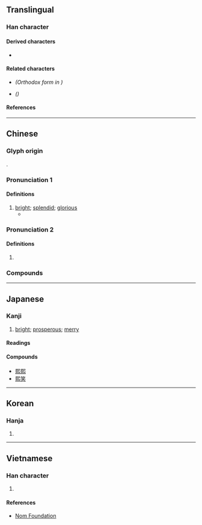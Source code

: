 {{also|煕|熈|𤋮|凞|焈}}
{{character info/new}}
==Translingual==

===Han character===
{{Han char|rn=86|rad=火|as=10|sn=14|four=77331|canj=SUF,XSUF|ids=⿱⿰𦣞巳灬}} <!-- Note: 巸 has two different forms -->

====Derived characters====
* {{l|mul|[[𠘕]], [[𡁱]], [[㜯]], [[𤀠]], [[𤐤]], [[𩟄]], [[𬞭]], [[𭙼]]}}

====Related characters====
* {{l|mul|[[煕]]}} ''(Orthodox form in {{w|Kangxi dictionary}})''
* {{l|mul|[[熈]], [[𤋮]], [[凞]], [[焈]]}} ''({{w|Variant Chinese character|Variant forms}})''

====References====
{{Han ref|kx=0678.161|hdz=32226.060|uh=7199}}

----

==Chinese==
{{zh-forms|alt=焈,熈,煕,𤋮,凞}}

===Glyph origin===
{{Han etym}}
{{Han compound|巸|火|c1=p|c2=s|t2=fire|ls=psc|alt2=灬}}.

===Pronunciation 1===
{{zh-pron
|m=xī
|c=hei1
|mn=hi
|mc=y
|oc=y
|cat=a,v
}}

====Definitions====
{{zh-hanzi}}

# [[bright]]; [[splendid]]; [[glorious]]
#* {{zh-x|穆穆 文 王、於 緝 '''熙''' 敬 止|Profound was king Wen; Oh! continuous and '''bright''' was his feeling of reverence}}

===Pronunciation 2===
{{zh-pron
|m=yí
|c=
|mc=
|oc=
|cat=pn
}}

====Definitions====
{{zh-hanzi}}

# {{surname|lang=zh}} {{attention|zh|some websites claim this belongs to 煕}}

===Compounds===
{{zh-der|光熙|劉熙|太熙|孔祥熙|康熙|康熙字典|徐熙|民熙物阜|淳熙|淳熙閣帖|熙來攘往|熙寧|熙怡|熙攘|熙春|熙朝|熙洽|熙熙|熙熙壤壤|熙熙攘攘|熙熙融融|物阜民熙|王熙鳳|緝熙|郭熙|重熙|重熙累洽|雍熙|熙和|熙提}}

----

==Japanese==

===Kanji===
{{ja-kanji|grade=|rs=火10}}

# [[bright]]; [[prosperous]]; [[merry]]

====Readings====
{{ja-readings
|goon=き
|kanon=き
|kun=ひかり, ひかる
}}

====Compounds====
* [[熙熙]]
* [[熙笑]]

----

==Korean==

===Hanja===
{{ko-hanja|hangeul=희|eumhun=|rv=hui|mr=hŭi|y=huy}}

# {{defn|lang=ko|sort=火10}}

----

==Vietnamese==

===Han character===
{{vi-hantu|rs=火10|[[hây]], [[hy]], [[hi]]}}

# {{defn|lang=vi|sort=火10}}

====References====
* [http://nomfoundation.org/common/nom_details.php?codepoint=7199 Nom Foundation]